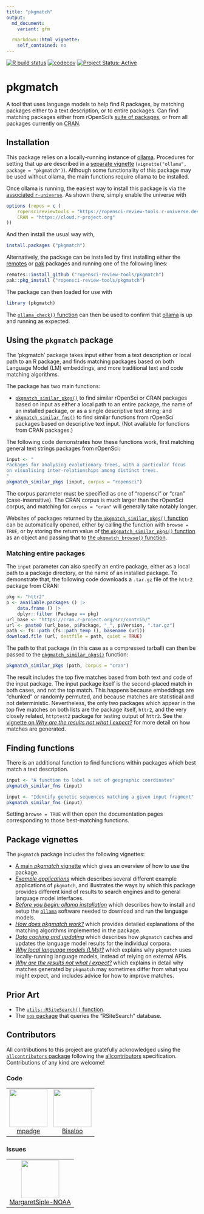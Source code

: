 ```yaml
---
title: "pkgmatch"
output:
  md_document:
    variant: gfm

  rmarkdown::html_vignette:
    self_contained: no
---
```


<!-- badges: start -->

[![R build
status](https://github.com/ropensci-review-tools/pkgmatch/workflows/R-CMD-check/badge.svg)](https://github.com/ropensci-review-tools/pkgmatch/actions?query=workflow%3AR-CMD-check)
[![codecov](https://codecov.io/gh/ropensci-review-tools/pkgmatch/branch/main/graph/badge.svg)](https://app.codecov.io/gh/ropensci-review-tools/pkgmatch)
[![Project Status:
Active](https://www.repostatus.org/badges/latest/active.svg)](https://www.repostatus.org/#active)
<!-- badges: end -->

# pkgmatch

A tool that uses language models to help find R packages, by matching packages
either to a text description, or to entire packages. Can find matching
packages either from rOpenSci's [suite of
packages](https://ropensci.org/packages), or from all packages currently on
[CRAN](https://cran.r-project.org).

## Installation

This package relies on a locally-running instance of
[ollama](https://ollama.com). Procedures for setting that up are described in a
[separate vignette](https://docs.ropensci.org/pkgmatch/articles/B_ollama.html)
(`vignette("ollama", package = "pkgmatch")`). Although some functionality of
this package may be used without ollama, the main functions require ollama to
be installed.

Once ollama is running, the easiest way to install this package is via the
[associated
`r-universe`](https://ropensci-review-tools.r-universe.dev/ui#builds). As shown
there, simply enable the universe with

```r
options (repos = c (
    ropenscireviewtools = "https://ropensci-review-tools.r-universe.dev",
    CRAN = "https://cloud.r-project.org"
))
```

And then install the usual way with,

```r
install.packages ("pkgmatch")
```

Alternatively, the package can be installed by first installing either the
[remotes](https://remotes.r-lib.org) or [pak](https://pak.r-lib.org/) packages
and running one of the following lines:


```r
remotes::install_github ("ropensci-review-tools/pkgmatch")
pak::pkg_install ("ropensci-review-tools/pkgmatch")
```

The package can then loaded for use with

```r
library (pkgmatch)
```

The [`ollama_check()`
function](https://docs.ropensci.org/pkgmatch/reference/ollama_check.html) can
then be used to confirm that [ollama](https://ollama.com) is up and running as
expected.

## Using the `pkgmatch` package

The 'pkgmatch' package takes input either from a text description or local path
to an R package, and finds matching packages based on both Language Model (LM)
embeddings, and more traditional text and code matching algorithms. 

The package has two main functions:

- [`pkgmatch_similar_pkgs()`](https://docs.ropensci.org/pkgmatch/reference/pkgmatch_similar_pkgs.html)
to find similar rOpenSci or CRAN packages based on input as either a local path to
an entire package, the name of an installed package, or as a single descriptive
text string; and
- [`pkgmatch_similar_fns()`](https://docs.ropensci.org/pkgmatch/reference/pkgmatch_similar_fns.html)
to find similar functions from rOpenSci packages based on descriptive text
input. (Not available for functions from CRAN packages.)

The following code demonstrates how these functions work, first matching
general text strings packages from rOpenSci:

```r
input <- "
Packages for analysing evolutionary trees, with a particular focus
on visualising inter-relationships among distinct trees.
"
pkgmatch_similar_pkgs (input, corpus = "ropensci")
```

The corpus parameter must be specified as one of "ropensci" or "cran"
(case-insensitive). The CRAN corpus is much larger than the rOpenSci corpus,
and matching for `corpus = "cran"` will generally take notably longer.

Websites of packages returned by [the `pkgmatch_similar_pkgs()`
function](https://docs.ropensci.org/pkgmatch/reference/pkgmatch_similar_pkgs.html)
can be automatically opened, either by calling the function with `browse =
TRUE`, or by storing the return value of [the `pkgmatch_similar_pkgs()`
function](https://docs.ropensci.org/pkgmatch/reference/pkgmatch_similar_pkgs.html)
as an object and passing that to [the `pkgmatch_browse()`
function](https://docs.ropensci.org/pkgmatch/reference/pkgmatch_browse.html).

### Matching entire packages

The `input` parameter can also specify an entire package, either as a local
path to a package directory, or the name of an installed package. To
demonstrate that, the following code downloads a `.tar.gz` file of the `httr2`
package from CRAN:

```r
pkg <- "httr2"
p <- available.packages () |>
    data.frame () |>
    dplyr::filter (Package == pkg)
url_base <- "https://cran.r-project.org/src/contrib/"
url <- paste0 (url_base, p$Package, "_", p$Version, ".tar.gz")
path <- fs::path (fs::path_temp (), basename (url))
download.file (url, destfile = path, quiet = TRUE)
```

The path to that package (in this case as a compressed tarball) can then be
passed to the
[`pkgmatch_similar_pkgs()`](https://docs.ropensci.org/pkgmatch/reference/pkgmatch_similar_pkgs.html)
function:

```r
pkgmatch_similar_pkgs (path, corpus = "cran")
```

The result includes the top five matches based from both text and code of the
input package. The input package itself is the second-placed match in both
cases, and not the top match. This happens because embeddings are "chunked" or
randomly permuted, and because matches are statistical and not deterministic.
Nevertheless, the only two packages which appear in the top five matches on
both lists are the package itself, `httr2`, and the very closely related,
`httptest2` package for testing output of `httr2`. See the [vignette on _Why
are the results not what I
expect?_](https://docs.ropensci.org/pkgmatch/articles/F_why-are-the-results-not-what-i-expect.html)
for more detail on how matches are generated.

## Finding functions

There is an additional function to find functions within packages which best
match a text description.

```r
input <- "A function to label a set of geographic coordinates"
pkgmatch_similar_fns (input)
```

```r
input <- "Identify genetic sequences matching a given input fragment"
pkgmatch_similar_fns (input)
```

Setting `browse = TRUE` will then open the documentation pages corresponding to
those best-matching functions.

## Package vignettes

The `pkgmatch` package includes the following vignettes:

- [A main _pkgmatch_
vignette](https://docs.ropensci.org/pkgmatch/articles/pkgmatch.html) which
gives an overview of how to use the package.
- [_Example
applications_](https://docs.ropensci.org/pkgmatch/articles/A_extended-use-case.html)
which describes several different example applications of `pkgmatch`, and
illustrates the ways by which this package provides different kind of results
to search engines and to general language model interfaces.
- [_Before you begin: ollama
installation_](https://docs.ropensci.org/pkgmatch/articles/B_ollama.html)
which describes how to install and setup the [`ollama`](https://ollama.com)
software needed to download and run the language models.
- [_How does pkgmatch
work?_](https://docs.ropensci.org/pkgmatch/articles/C_how-does-it-work.html)
which provides detailed explanations of the matching algorithms implemented in
the package.
- [_Data caching and
updating_](https://docs.ropensci.org/pkgmatch/articles/D_data-caching-and-updating.html)
which describes how `pkgmatch` caches and updates the language model results
for the individual corpora.
- [_Why local language models
(LMs)?_](https://docs.ropensci.org/pkgmatch/articles/F_why-local-lms.html)
which explains why `pkgmatch` uses locally-running language models, instead of
relying on external APIs.
- [_Why are the results not what I
expect?_](https://docs.ropensci.org/pkgmatch/articles/F_why-are-the-results-not-what-i-expect.html)
which explains in detail why matches generated by `pkgmatch` may sometimes
differ from what you might expect, and includes advice for how to improve
matches.

## Prior Art

- The [`utils::RSiteSearch()`
function](https://stat.ethz.ch/R-manual/R-devel/library/utils/html/RSiteSearch.html).
- The [`sos` package](https://github.com/sbgraves237/sos) that queries the
"RSiteSearch" database.

## Contributors



<!-- ALL-CONTRIBUTORS-LIST:START - Do not remove or modify this section -->
<!-- prettier-ignore-start -->
<!-- markdownlint-disable -->

All contributions to this project are gratefully acknowledged using the [`allcontributors` package](https://github.com/ropensci/allcontributors) following the [allcontributors](https://allcontributors.org) specification. Contributions of any kind are welcome!

### Code

<table>

<tr>
<td align="center">
<a href="https://github.com/mpadge">
<img src="https://avatars.githubusercontent.com/u/6697851?v=4" width="100px;" alt=""/>
</a><br>
<a href="https://github.com/ropensci-review-tools/pkgmatch/commits?author=mpadge">mpadge</a>
</td>
<td align="center">
<a href="https://github.com/Bisaloo">
<img src="https://avatars.githubusercontent.com/u/10783929?v=4" width="100px;" alt=""/>
</a><br>
<a href="https://github.com/ropensci-review-tools/pkgmatch/commits?author=Bisaloo">Bisaloo</a>
</td>
</tr>

</table>


### Issues

<table>

<tr>
<td align="center">
<a href="https://github.com/MargaretSiple-NOAA">
<img src="https://avatars.githubusercontent.com/u/73858992?u=7ea549d423535a74d69a75ff6303af35496290fb&v=4" width="100px;" alt=""/>
</a><br>
<a href="https://github.com/ropensci-review-tools/pkgmatch/issues?q=is%3Aissue+author%3AMargaretSiple-NOAA">MargaretSiple-NOAA</a>
</td>
</tr>

</table>

<!-- markdownlint-enable -->
<!-- prettier-ignore-end -->
<!-- ALL-CONTRIBUTORS-LIST:END -->
